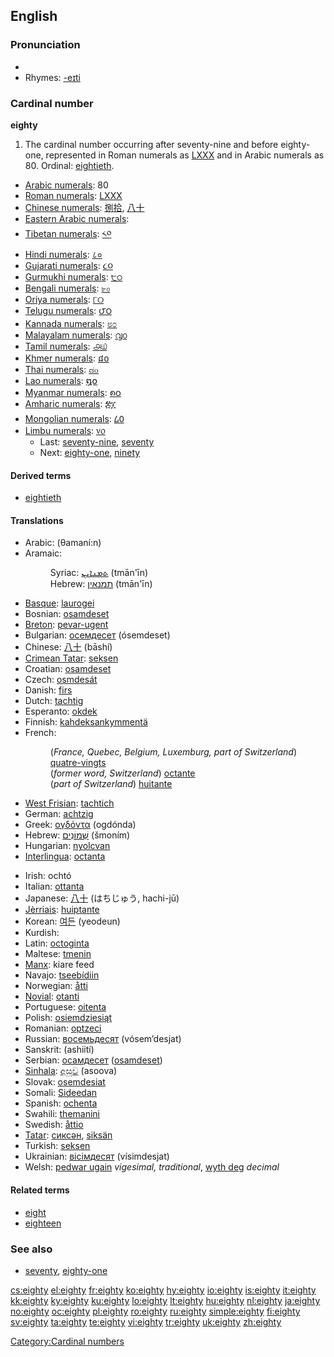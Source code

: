 ==English==

===Pronunciation===
* {{audio|en-us-eighty.ogg|Audio (US)}}
* Rhymes: [[Rhymes:English:-eɪti|-eɪti]]

===Cardinal number===
'''eighty'''

# The cardinal number occurring after seventy-nine and before eighty-one, represented in Roman numerals as [[LXXX]] and in Arabic numerals as 80. Ordinal: [[eightieth]].
* [[w:Arabic numerals|Arabic numerals]]: 80
* [[w:Roman numerals|Roman numerals]]: [[LXXX]]
* [[w:Chinese numerals|Chinese numerals]]: [[捌]][[拾]], [[八]][[十]]
* [[w:Eastern Arabic numerals|Eastern Arabic numerals]]: {{Arab|[[٨٠]]}}
* [[w:Indian numerals|Tibetan numerals]]: [[༨༠]]
* [[w:Indian numerals|Hindi numerals]]: [[८०]]
* [[w:Indian numerals|Gujarati numerals]]: [[૮૦]]
* [[w:Indian numerals|Gurmukhi numerals]]: [[੮੦]]
* [[w:Indian numerals|Bengali numerals]]: [[৮০]]
* [[w:Indian numerals|Oriya numerals]]: [[୮୦]]
* [[w:Indian numerals|Telugu numerals]]: [[౮౦]]
* [[w:Indian numerals|Kannada numerals]]: [[೮೦]]
* [[w:Indian numerals|Malayalam numerals]]: [[൮൦]]
* [[w:Indian numerals|Tamil numerals]]: [[௮௰]]
* [[w:Khmer script|Khmer numerals]]: [[៨០]]
* [[w:Thai numerals|Thai numerals]]: [[๘๐]]
* [[w:Lao alphabet|Lao numerals]]: [[໘໐]]
* [[w:Burmese alphabet|Myanmar numerals]]: [[၈၀]]
* [[w:Amharic language|Amharic numerals]]: [[፰፲]]
* [[w:Mongolian alphabet|Mongolian numerals]]: [[᠘᠐]]
* [[w:Limbu language|Limbu numerals]]: [[᥎᥆]]
** Last: [[seventy-nine]], [[seventy]]
** Next: [[eighty-one]], [[ninety]]

====Derived terms====
* [[eightieth]]

====Translations====
{{top}}
* Arabic: {{Arab|[[ثمانين]]}} (θamaní:n)
* Aramaic:
*: Syriac: [[ܬܡܢܐܝܢ]] (tmān'īn) {{c}}
*: Hebrew: [[תמנאין]] (tmān'īn) {{c}}
* [[Basque]]: [[laurogei]]
* Bosnian: [[osamdeset]]
* [[Breton]]: [[pevar-ugent]]
* Bulgarian: [[осемдесет]] (ósemdeset)
* Chinese: [[八]][[十]] (bāshí)
* [[Crimean Tatar]]: [[seksen#Crimean Tatar|seksen]]
* Croatian: [[osamdeset]]
* Czech: [[osmdesát]]
* Danish: [[firs]]
* Dutch: [[tachtig]] {{f}}
* Esperanto: [[okdek]]
* Finnish: [[kahdeksankymmentä]]
* French:
*: (''France, Quebec, Belgium, Luxemburg, part of Switzerland'') [[quatre-vingts]]
*: (''former word, Switzerland'') [[octante]]
*: (''part of Switzerland'') [[huitante]]
* [[West Frisian]]: [[tachtich]]
* German: [[achtzig]] {{f}}
* Greek: [[ογδόντα]] (ogdónda)
* Hebrew: [[שמונים|שְׁמוֹנִים]] (šmoním) {{m|f}}
* Hungarian: [[nyolcvan]]
* [[Interlingua]]: [[octanta]]
{{mid}}
* Irish: ochtó
* Italian: [[ottanta]]
* Japanese: [[八]][[十]] (はちじゅう, hachi-jū)
* [[Jèrriais]]: [[huiptante]]
* Korean: [[여든]] (yeodeun)
* Kurdish: {{KUchar|[[هه‌شتا]]}}
* Latin: [[octoginta]]
* Maltese: [[tmenin]]
* [[Manx]]: kiare feed
* Navajo: [[tseebídiin]]
* Norwegian: [[åtti]]
* [[Novial]]: [[otanti]]
* Portuguese: [[oitenta]]
* Polish: [[osiemdziesiąt]]
* Romanian: [[optzeci]]
* Russian: [[восемьдесят]] (vósem’desjat)
* Sanskrit: (ashiití)
* Serbian: [[осамдесет]] ([[osamdeset]])
* [[Sinhala]]: [[අසූව]] (asoova)
* Slovak: [[osemdesiat]]
* Somali: [[Sideedan]]
* Spanish: [[ochenta]]
* Swahili: [[themanini]]
* Swedish: [[åttio]]
* [[Tatar]]: [[сиксән#Tatar|сиксән]], [[siksän#Tatar|siksän]]
* Turkish: [[seksen]]
* Ukrainian: [[вісімдесят]] (vísimdesjat)
* Welsh: [[pedwar ugain]] ''vigesimal, traditional'', [[wyth deg]] ''decimal''
{{bottom}}

====Related terms====
* [[eight]]
* [[eighteen]]

===See also===
* [[seventy]], [[eighty-one]]

[[Category:Cardinal numbers]]

[[cs:eighty]]
[[el:eighty]]
[[fr:eighty]]
[[ko:eighty]]
[[hy:eighty]]
[[io:eighty]]
[[is:eighty]]
[[it:eighty]]
[[kk:eighty]]
[[ky:eighty]]
[[ku:eighty]]
[[lo:eighty]]
[[lt:eighty]]
[[hu:eighty]]
[[nl:eighty]]
[[ja:eighty]]
[[no:eighty]]
[[oc:eighty]]
[[pl:eighty]]
[[ro:eighty]]
[[ru:eighty]]
[[simple:eighty]]
[[fi:eighty]]
[[sv:eighty]]
[[ta:eighty]]
[[te:eighty]]
[[vi:eighty]]
[[tr:eighty]]
[[uk:eighty]]
[[zh:eighty]]